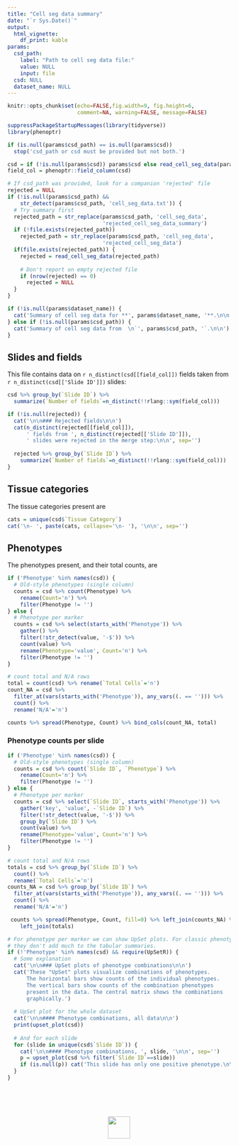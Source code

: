 ```yaml
---
title: "Cell seg data summary"
date: "`r Sys.Date()`"
output: 
  html_vignette:
    df_print: kable
params:
  csd_path: 
    label: "Path to cell seg data file:"
    value: NULL
    input: file
  csd: NULL
  dataset_name: NULL
---
```


```r
knitr::opts_chunk$set(echo=FALSE,fig.width=9, fig.height=6, 
                      comment=NA, warning=FALSE, message=FALSE)

suppressPackageStartupMessages(library(tidyverse))
library(phenoptr)
```

<style type="text/css">
table {
    width: auto !important;
    max-width: 100%;
    margin-bottom: 20px;
    margin-left: 0px;
}
</style>

```r
if (is.null(params$csd_path) == is.null(params$csd))
  stop('csd_path or csd must be provided but not both.')

csd = if (!is.null(params$csd)) params$csd else read_cell_seg_data(params$csd_path)
field_col = phenoptr::field_column(csd)

# If csd_path was provided, look for a companion 'rejected' file
rejected = NULL
if (!is.null(params$csd_path) && 
    str_detect(params$csd_path, 'cell_seg_data.txt')) {
  # Try summary first
  rejected_path = str_replace(params$csd_path, 'cell_seg_data',
                              'rejected_cell_seg_data_summary')
  if (!file.exists(rejected_path))
    rejected_path = str_replace(params$csd_path, 'cell_seg_data',
                              'rejected_cell_seg_data')
  if(file.exists(rejected_path)) {
    rejected = read_cell_seg_data(rejected_path)
    
    # Don't report on empty rejected file
    if (nrow(rejected) == 0)
      rejected = NULL
  }
}
```

```r
if (!is.null(params$dataset_name)) {
  cat('Summary of cell seg data for **', params$dataset_name, '**.\n\n', sep='')
} else if (!is.null(params$csd_path)) {
  cat('Summary of cell seg data from  \n`', params$csd_path, '`.\n\n')
}
```


## Slides and fields

This file contains data on `r n_distinct(csd[[field_col]])` fields 
taken from `r n_distinct(csd[['Slide ID']])` slides:

```r
csd %>% group_by(`Slide ID`) %>% 
  summarize(`Number of fields`=n_distinct(!!rlang::sym(field_col)))
```

```r
if (!is.null(rejected)) {
  cat('\n\n### Rejected fields\n\n')
  cat(n_distinct(rejected[[field_col]]), 
      ' fields from ', n_distinct(rejected[['Slide ID']]), 
      ' slides were rejected in the merge step:\n\n', sep='')
  
  rejected %>% group_by(`Slide ID`) %>% 
    summarize(`Number of fields`=n_distinct(!!rlang::sym(field_col)))
}
```

## Tissue categories

The tissue categories present are

```r
cats = unique(csd$`Tissue Category`)
cat('\n- ', paste(cats, collapse='\n- '), '\n\n', sep='')
```

## Phenotypes

The phenotypes present, and their total counts, are

```r
if ('Phenotype' %in% names(csd)) {
  # Old-style phenotypes (single column)
  counts = csd %>% count(Phenotype) %>% 
    rename(Count='n') %>% 
    filter(Phenotype != '')
} else {
  # Phenotype per marker
  counts = csd %>% select(starts_with('Phenotype')) %>% 
    gather() %>% 
    filter(!str_detect(value, '-$')) %>% 
    count(value) %>% 
    rename(Phenotype='value', Count='n') %>% 
    filter(Phenotype != '')
}

# count total and N/A rows
total = count(csd) %>% rename(`Total Cells`='n')
count_NA = csd %>% 
  filter_at(vars(starts_with('Phenotype')), any_vars((. == ''))) %>% 
  count() %>% 
  rename('N/A'='n')

counts %>% spread(Phenotype, Count) %>% bind_cols(count_NA, total)
```

### Phenotype counts per slide

```r
if ('Phenotype' %in% names(csd)) {
  # Old-style phenotypes (single column)
  counts = csd %>% count(`Slide ID`, `Phenotype`) %>% 
    rename(Count='n') %>% 
    filter(Phenotype != '')
} else {
  # Phenotype per marker
  counts = csd %>% select(`Slide ID`, starts_with('Phenotype')) %>% 
    gather('key', 'value', -`Slide ID`) %>% 
    filter(!str_detect(value, '-$')) %>% 
    group_by(`Slide ID`) %>% 
    count(value) %>% 
    rename(Phenotype='value', Count='n') %>%
    filter(Phenotype != '')
}

# count total and N/A rows
totals = csd %>% group_by(`Slide ID`) %>% 
  count() %>% 
  rename(`Total Cells`='n')
counts_NA = csd %>% group_by(`Slide ID`) %>% 
  filter_at(vars(starts_with('Phenotype')), any_vars((. == ''))) %>% 
  count() %>% 
  rename('N/A'='n')

 counts %>% spread(Phenotype, Count, fill=0) %>% left_join(counts_NA) %>% 
    left_join(totals)

```

```r
# For phenotype per marker we can show UpSet plots. For classic phenotyping
# they don't add much to the tabular summaries.
if (!'Phenotype' %in% names(csd) && require(UpSetR)) {
  # Some explanation
  cat('\n\n### UpSet plots of phenotype combinations\n\n')
  cat('These "UpSet" plots visualize combinations of phenotypes.
      The horizontal bars show counts of the individual phenotypes.
      The vertical bars show counts of the combination phenotypes
      present in the data. The central matrix shows the combinations
      graphically.')
  
  # UpSet plot for the whole dataset
  cat('\n\n#### Phenotype combinations, all data\n\n')
  print(upset_plot(csd))
  
  # And for each slide
  for (slide in unique(csd$`Slide ID`)) {
    cat('\n\n#### Phenotype combinations, ', slide, '\n\n', sep='')
    p = upset_plot(csd %>% filter(`Slide ID`==slide))
    if (is.null(p)) cat('This slide has only one positive phenotype.\n\n') else print(p)
  }
}
```


<br><br><br>
<p align='center'>![](Akoya.png){height=50px style='border:none;'}</p>
